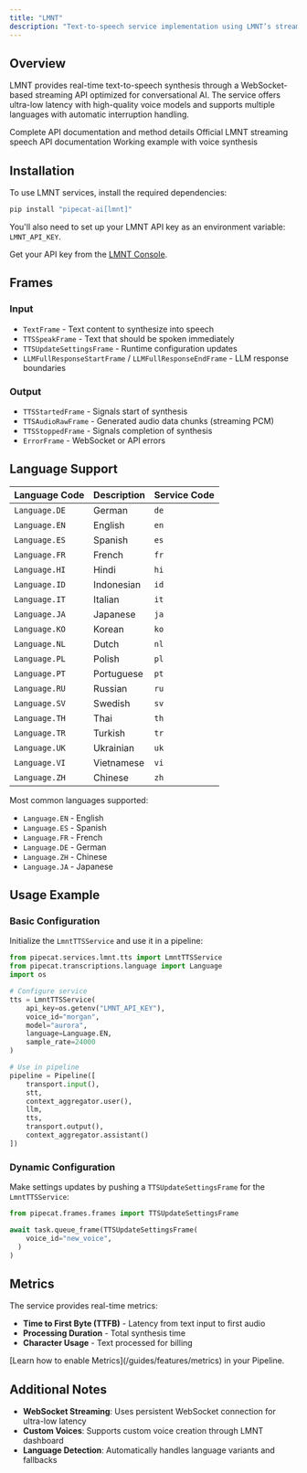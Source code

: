 ```yaml
---
title: "LMNT"
description: "Text-to-speech service implementation using LMNT’s streaming API"
---
```


## Overview

LMNT provides real-time text-to-speech synthesis through a WebSocket-based streaming API optimized for conversational AI. The service offers ultra-low latency with high-quality voice models and supports multiple languages with automatic interruption handling.

<CardGroup cols={3}>
  <Card
    title="API Reference"
    icon="code"
    href="https://reference-server.pipecat.ai/en/latest/api/pipecat.services.lmnt.tts.html"
  >
    Complete API documentation and method details
  </Card>
  <Card
    title="LMNT Speech Docs"
    icon="book"
    href="https://docs.lmnt.com/api-reference/speech/streaming"
  >
    Official LMNT streaming speech API documentation
  </Card>
  <Card
    title="Example Code"
    icon="play"
    href="https://github.com/pipecat-ai/pipecat/blob/main/examples/foundational/07k-interruptible-lmnt.py"
  >
    Working example with voice synthesis
  </Card>
</CardGroup>

## Installation

To use LMNT services, install the required dependencies:

```bash
pip install "pipecat-ai[lmnt]"
```

You'll also need to set up your LMNT API key as an environment variable: `LMNT_API_KEY`.

<Tip>Get your API key from the [LMNT Console](https://app.lmnt.com/).</Tip>

## Frames

### Input

- `TextFrame` - Text content to synthesize into speech
- `TTSSpeakFrame` - Text that should be spoken immediately
- `TTSUpdateSettingsFrame` - Runtime configuration updates
- `LLMFullResponseStartFrame` / `LLMFullResponseEndFrame` - LLM response boundaries

### Output

- `TTSStartedFrame` - Signals start of synthesis
- `TTSAudioRawFrame` - Generated audio data chunks (streaming PCM)
- `TTSStoppedFrame` - Signals completion of synthesis
- `ErrorFrame` - WebSocket or API errors

## Language Support

<Accordion title="View All Supported Languages">

| Language Code | Description | Service Code |
| ------------- | ----------- | ------------ |
| `Language.DE` | German      | `de`         |
| `Language.EN` | English     | `en`         |
| `Language.ES` | Spanish     | `es`         |
| `Language.FR` | French      | `fr`         |
| `Language.HI` | Hindi       | `hi`         |
| `Language.ID` | Indonesian  | `id`         |
| `Language.IT` | Italian     | `it`         |
| `Language.JA` | Japanese    | `ja`         |
| `Language.KO` | Korean      | `ko`         |
| `Language.NL` | Dutch       | `nl`         |
| `Language.PL` | Polish      | `pl`         |
| `Language.PT` | Portuguese  | `pt`         |
| `Language.RU` | Russian     | `ru`         |
| `Language.SV` | Swedish     | `sv`         |
| `Language.TH` | Thai        | `th`         |
| `Language.TR` | Turkish     | `tr`         |
| `Language.UK` | Ukrainian   | `uk`         |
| `Language.VI` | Vietnamese  | `vi`         |
| `Language.ZH` | Chinese     | `zh`         |

</Accordion>

Most common languages supported:

- `Language.EN` - English
- `Language.ES` - Spanish
- `Language.FR` - French
- `Language.DE` - German
- `Language.ZH` - Chinese
- `Language.JA` - Japanese

## Usage Example

### Basic Configuration

Initialize the `LmntTTSService` and use it in a pipeline:

```python
from pipecat.services.lmnt.tts import LmntTTSService
from pipecat.transcriptions.language import Language
import os

# Configure service
tts = LmntTTSService(
    api_key=os.getenv("LMNT_API_KEY"),
    voice_id="morgan",
    model="aurora",
    language=Language.EN,
    sample_rate=24000
)

# Use in pipeline
pipeline = Pipeline([
    transport.input(),
    stt,
    context_aggregator.user(),
    llm,
    tts,
    transport.output(),
    context_aggregator.assistant()
])
```

### Dynamic Configuration

Make settings updates by pushing a `TTSUpdateSettingsFrame` for the `LmntTTSService`:

```python
from pipecat.frames.frames import TTSUpdateSettingsFrame

await task.queue_frame(TTSUpdateSettingsFrame(
    voice_id="new_voice",
  )
)
```

## Metrics

The service provides real-time metrics:

- **Time to First Byte (TTFB)** - Latency from text input to first audio
- **Processing Duration** - Total synthesis time
- **Character Usage** - Text processed for billing

<Info>
  [Learn how to enable Metrics](/guides/features/metrics) in your Pipeline.
</Info>

## Additional Notes

- **WebSocket Streaming**: Uses persistent WebSocket connection for ultra-low latency
- **Custom Voices**: Supports custom voice creation through LMNT dashboard
- **Language Detection**: Automatically handles language variants and fallbacks
